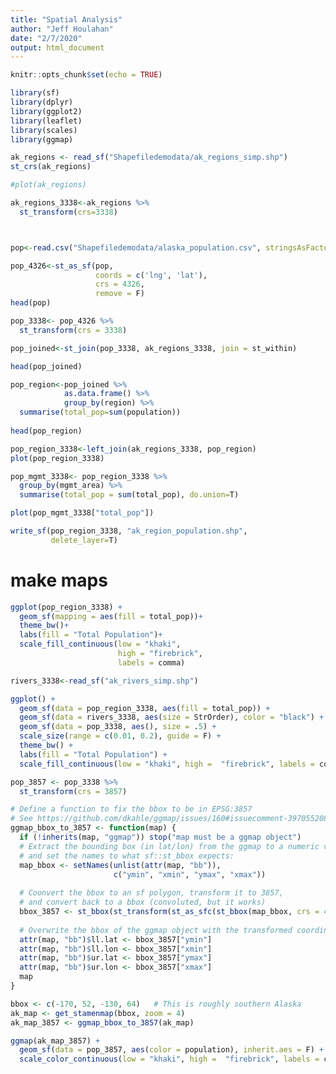 ```yaml
---
title: "Spatial Analysis"
author: "Jeff Houlahan"
date: "2/7/2020"
output: html_document
---
```


```r
knitr::opts_chunk$set(echo = TRUE)
```

```r
library(sf)
library(dplyr)
library(ggplot2)
library(leaflet)
library(scales)
library(ggmap)
```

```r

ak_regions <- read_sf("Shapefiledemodata/ak_regions_simp.shp")
st_crs(ak_regions)

#plot(ak_regions)
```

```r
ak_regions_3338<-ak_regions %>% 
  st_transform(crs=3338)




```

```r
pop<-read.csv("Shapefiledemodata/alaska_population.csv", stringsAsFactors=F)

```


```r
pop_4326<-st_as_sf(pop,
                   coords = c('lng', 'lat'),
                   crs = 4326,
                   remove = F)
head(pop)
```
```r
pop_3338<- pop_4326 %>% 
  st_transform(crs = 3338)
```

```r
pop_joined<-st_join(pop_3338, ak_regions_3338, join = st_within)

head(pop_joined)
```


```r
pop_region<-pop_joined %>% 
            as.data.frame() %>% 
            group_by(region) %>% 
  summarise(total_pop=sum(population))
  
head(pop_region)


```

```r
pop_region_3338<-left_join(ak_regions_3338, pop_region)
plot(pop_region_3338)
```
```r
pop_mgmt_3338<- pop_region_3338 %>% 
  group_by(mgmt_area) %>% 
  summarise(total_pop = sum(total_pop), do.union=T)

plot(pop_mgmt_3338["total_pop"])
```

```r
write_sf(pop_region_3338, "ak_region_population.shp", 
         delete_layer=T)
```

# make maps

```r
ggplot(pop_region_3338) + 
  geom_sf(mapping = aes(fill = total_pop))+
  theme_bw()+
  labs(fill = "Total Population")+
  scale_fill_continuous(low = "khaki",
                        high = "firebrick",
                        labels = comma)
```

```r
rivers_3338<-read_sf("ak_rivers_simp.shp")
```

```r
ggplot() +
  geom_sf(data = pop_region_3338, aes(fill = total_pop)) +
  geom_sf(data = rivers_3338, aes(size = StrOrder), color = "black") +
  geom_sf(data = pop_3338, aes(), size = .5) +
  scale_size(range = c(0.01, 0.2), guide = F) +
  theme_bw() +
  labs(fill = "Total Population") +
  scale_fill_continuous(low = "khaki", high =  "firebrick", labels = comma)
```

```r
pop_3857 <- pop_3338 %>%
  st_transform(crs = 3857)
```

```r
# Define a function to fix the bbox to be in EPSG:3857
# See https://github.com/dkahle/ggmap/issues/160#issuecomment-397055208
ggmap_bbox_to_3857 <- function(map) {
  if (!inherits(map, "ggmap")) stop("map must be a ggmap object")
  # Extract the bounding box (in lat/lon) from the ggmap to a numeric vector, 
  # and set the names to what sf::st_bbox expects:
  map_bbox <- setNames(unlist(attr(map, "bb")), 
                       c("ymin", "xmin", "ymax", "xmax"))
  
  # Coonvert the bbox to an sf polygon, transform it to 3857, 
  # and convert back to a bbox (convoluted, but it works)
  bbox_3857 <- st_bbox(st_transform(st_as_sfc(st_bbox(map_bbox, crs = 4326)), 3857))
  
  # Overwrite the bbox of the ggmap object with the transformed coordinates 
  attr(map, "bb")$ll.lat <- bbox_3857["ymin"]
  attr(map, "bb")$ll.lon <- bbox_3857["xmin"]
  attr(map, "bb")$ur.lat <- bbox_3857["ymax"]
  attr(map, "bb")$ur.lon <- bbox_3857["xmax"]
  map
}
```

```r
bbox <- c(-170, 52, -130, 64)   # This is roughly southern Alaska
ak_map <- get_stamenmap(bbox, zoom = 4)
ak_map_3857 <- ggmap_bbox_to_3857(ak_map)
```



```r
ggmap(ak_map_3857) + 
  geom_sf(data = pop_3857, aes(color = population), inherit.aes = F) +
  scale_color_continuous(low = "khaki", high =  "firebrick", labels = comma)
```



